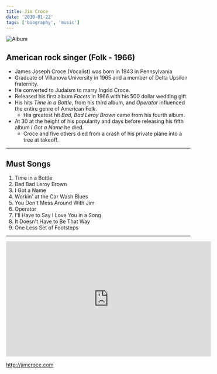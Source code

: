 ```yaml
---
title: Jim Croce
date: '2010-01-22'
tags: ['biography', 'music']
---
```


![Album](/static/images/music/JimCroceIGotAName.jpg)

## American rock singer (Folk - 1966) ##

* James Joseph Croce (Vocalist) was born in 1943 in Pennsylvania
* Graduate of Villanova University in 1965 and a member of Delta Upsilon fraternity.
* He converted to Judaism to marry Ingrid Croce.
* Released his first album *Facets* in 1966 with his 500 dollar wedding gift.
* His hits *Time in a Bottle*, from his third album, and *Operator* influenced the entire genre of American Folk.
	* His greatest hit *Bad, Bad Leroy Brown* came from his fourth album.
* At 30 at the height of his popularity and days before releasing his fifth album *I Got a Name* he died.
	* Croce and five others died from a crash of his private plane into a tree at takeoff.

***

## Must Songs ##

1. Time in a Bottle
2. Bad Bad Leroy Brown
3. I Got a Name
4. Workin' at the Car Wash Blues
5. You Don't Mess Around With Jim
6. Operator
7. I'll Have to Say I Love You in a Song
8. It Doesn't Have to Be That Way
9. One Less Set of Footsteps

***

<div className="ytvideo"> <iframe width="560" height="315" src="https://www.youtube-nocookie.com/embed/yTrsS8SGwx4" frameBorder="0"  allowFullScreen=""></iframe></div>

http://jimcroce.com


